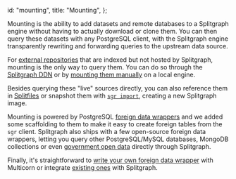   id: "mounting",
  title: "Mounting",
};

Mounting is the ability to add datasets and remote databases to a Splitgraph engine without having to actually download or clone them. You can then query these datasets with any PostgreSQL client, with the Splitgraph engine transparently rewriting and forwarding queries to the upstream data source.

For [external repositories](../splitgraph-cloud/external-repositories) that are indexed but not hosted by Splitgraph, mounting is the only way to query them. You can do so through the [Splitgraph DDN](../splitgraph-cloud/data-delivery-network) or by [mounting them manually](../ingesting-data/foreign-data-wrappers/socrata) on a local engine.

Besides querying these "live" sources directly, you can also reference them in [Splitfiles](../splitfiles/splitfile-from) or snapshot them with [`sgr import`](../sgr/image-management-creation/import), creating a new Splitgraph image.

Mounting is powered by PostgreSQL [foreign data wrappers](../ingesting-data/foreign-data-wrappers/introduction) and we added some scaffolding to them to make it easy to create foreign tables from the `sgr` client. Splitgraph also ships with a few open-source foreign data wrappers, letting you query other PostgreSQL/MySQL databases, MongoDB collections or even [government open data](../ingesting-data/foreign-data-wrappers/socrata) directly through Splitgraph.

Finally, it's straightforward to [write your own foreign data wrapper](https://www.splitgraph.com/blog/foreign-data-wrappers) with Multicorn or integrate [existing ones](https://wiki.postgresql.org/wiki/Foreign_data_wrappers) with Splitgraph.
